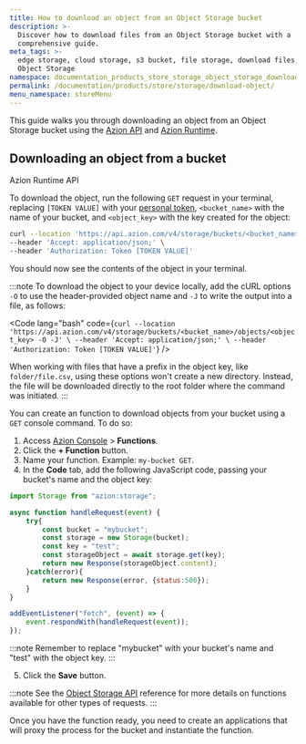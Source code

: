 ```yaml
---
title: How to download an object from an Object Storage bucket
description: >-
  Discover how to download files from an Object Storage bucket with a
  comprehensive guide.
meta_tags: >-
  edge storage, cloud storage, s3 bucket, file storage, download files, Azion
  Object Storage
namespace: documentation_products_store_storage_object_storage_download
permalink: /documentation/products/store/storage/download-object/
menu_namespace: storeMenu
---
```



This guide walks you through downloading an object from an Object Storage bucket using the [Azion API](https://api.azion.com/) and [Azion Runtime](/en/documentation/runtime/api-reference/storage/).

## Downloading an object from a bucket

<Tabs client:visible>
    <Fragment slot="tab.runtime">Azion Runtime</Fragment>
    <Fragment slot="tab.api">API</Fragment>

<Fragment slot="panel.api">

To download the object, run the following `GET` request in your terminal, replacing `[TOKEN VALUE]` with your [personal token](/en/documentation/products/guides/personal-tokens/), `<bucket_name>` with the name of your bucket, and `<object_key>` with the key created for the object:

```bash
curl --location 'https://api.azion.com/v4/storage/buckets/<bucket_name>/objects/<object_key>' \
--header 'Accept: application/json;' \
--header 'Authorization: Token [TOKEN VALUE]'
```

You should now see the contents of the object in your terminal.

:::note
To download the object to your device locally, add the cURL options `-O` to use the header-provided object name and `-J` to write the output into a file, as follows:

<Code lang="bash" code={`
curl --location 'https://api.azion.com/v4/storage/buckets/<bucket_name>/objects/<object_key> -O -J' \
--header 'Accept: application/json;' \
--header 'Authorization: Token [TOKEN VALUE]'
`} />

When working with files that have a prefix in the object key, like `folder/file.csv`, using these options won't create a new directory. Instead, the file will be downloaded directly to the root folder where the command was initiated.
:::

</Fragment>

<Fragment slot="panel.runtime">

You can create an function to download objects from your bucket using a `GET` console command. To do so:

1. Access [Azion Console](/en/documentation/products/guides/how-to-access-azion-console/) > **Functions**.
2. Click the **+ Function** button.
3. Name your function. Example: `my-bucket GET`.
4. In the **Code** tab, add the following JavaScript code, passing your bucket's name and the object key:

```js
import Storage from "azion:storage";

async function handleRequest(event) {
    try{
        const bucket = "mybucket";
        const storage = new Storage(bucket);
        const key = "test";
        const storageObject = await storage.get(key);
        return new Response(storageObject.content);
    }catch(error){
        return new Response(error, {status:500});
    }
}

addEventListener("fetch", (event) => {
    event.respondWith(handleRequest(event));
});
```

:::note 
Remember to replace "mybucket" with your bucket's name and "test" with the object key.
:::

5. Click the **Save** button.

:::note
See the [Object Storage API](/en/documentation/runtime/api-reference/storage/) reference for more details on functions available for other types of requests.
:::

Once you have the function ready, you need to create an applications that will proxy the process for the bucket and instantiate the function.

<LinkButton link="/en/documentation/products/build/edge-application/first-steps/" label="Go to Applications first steps" severity="secondary" target="_blank" />
<LinkButton link="/en/documentation/products/guides/build/instantiate-edge-functions/" label="Go to how to instantiate an function" severity="secondary" target="_blank" />

</Fragment>
</Tabs>
